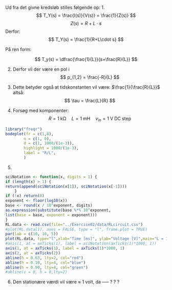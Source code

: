 

Ud fra det givne kredsløb stilles følgende op:
1.  
$$
T_Y(s) = \frac{I(s)}{V(s)} = \frac{1}{Z(s)}
$$
$$
Z(s) = R + L \cdot s 
$$
Derfor:
$$ 
T_Y(s) = \frac{1}{R+L\cdot s}
$$

På ren form:

$$ 
T_y(s) = \dfrac{\frac{1}{L}}{s+\frac{R}{L}} 
$$

2. 
Derfor vil der være en pol i 
$$
p_{1,2} = \frac{-R}{L}
$$ 

3. 
Dette betyder også at tidskonstanten vil være: $\frac{1}{\frac{R}{L}}$ altså: 
$$ 
\tau = \frac{L}{R}
$$

4. 
Forsøg med komponenter:
$$
R = 1\;\mathrm{k\Omega} \quad L = 1 \;\mathrm{mH} \quad v_{in} = 1 \; \mathrm{V\;DC\; step}
$$





```r

library("freqr")
bodeplot(fr = c(1,8),
        n = c(1, 0),
        d = c(1, 1000/(1e-3)),
        highlight = 1000/(1e-3),
        label = "R/L",
        )
```






<!-- 
#```{r, echo = FALSE}
#expr <- function(s) (1/(1000+(1.06e-3)*s))
#x_zero <- c()
#y_zero <- c()
#x_pole <- c(-1000/1.06e-3)
#y_pole <- c(0)
#pole_zero_plot(x_zero, y_zero, x_pole, y_pole, max(x_pole)+200,expr,18e-3, 2e-3)

```
 -->

<!-- n <- seq(1, 6, 1)
abline(v = n*L/R,lty=1,lwd = 1) -->

5. 


```r
sciNotation <- function(x, digits = 1) {
if (length(x) > 1) {
return(append(sciNotation(x[1]), sciNotation(x[-1])))
    }
if (!x) return(0)
exponent <- floor(log10(x))
base <- round(x / 10^exponent, digits)
as.expression(substitute(base %*% 10^exponent,
list(base = base, exponent = exponent)))
}
RL.data <- read.csv(file="../Exercise02/data/RLcircuit.csv")
#plot(RL.data[1], axes = FALSE, type = "l", frame.plot = TRUE)
par(lab = c(10, 10, 5))
plot(RL.data, type="l",xlab="Time [ms]", ylab="Voltage [V]",main="L = 1mH  R = 1 kΩ",axes=FALSE, panel.first = grid())
#axis(1, at = axTicks(1), label = sciNotation(axTicks(1)*1000, 1))
axis(1, at = axTicks(1), label = axTicks(1)*1000, 1)
axis(2, at = axTicks(2))
abline(h = 0.63, lty=2, col="red")
abline(h = 0.10, lty=4, col="blue")
abline(h = 0.90, lty=4, col="green")
#abline(v = 0, h = 0,lty=2)
```
6. Den stationære værdi vil være $\approx$ 1 volt, da ----- ? ? ? 
<!-- ![Scopebillede fra Digilent Waveforms](/../Exercise02/figs/LR-STEPINPUT.png)
 -->




